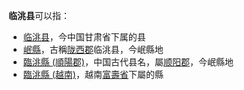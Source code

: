 '''临洮县'''可以指：
*[[临洮县|临洮县]]，今中国甘肃省下属的县
*[[岷縣|岷縣]]，古稱[[陇西郡|陇西郡]]临洮县，今岷縣地
*[[臨洮縣_(順陽郡)|臨洮縣 (順陽郡)]]，中国古代县名，屬[[顺阳郡|顺阳郡]]，今岷縣地
*[[臨洮縣_(越南)|臨洮縣 (越南)]]，越南[[富壽省|富壽省]]下屬的縣
{{Disambiguation|L|Cat=三字亚洲县名消歧义}}